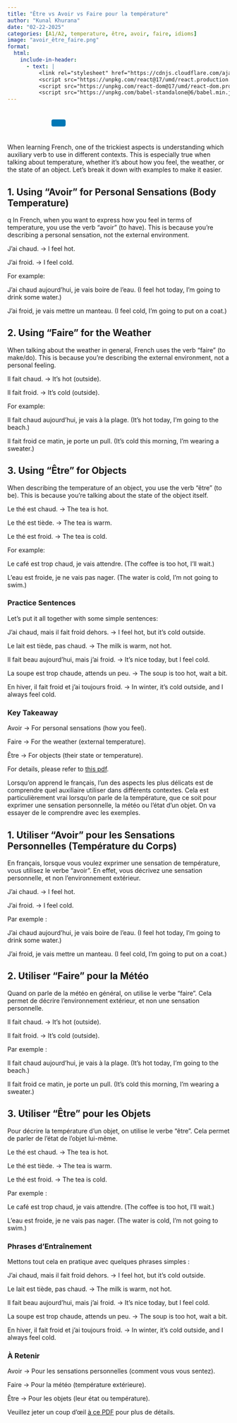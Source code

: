 ```yaml
---
title: "Être vs Avoir vs Faire pour la température"
author: "Kunal Khurana"
date: "02-22-2025"
categories: [A1/A2, temperature, être, avoir, faire, idioms]
image: "avoir_être_faire.png"
format:
  html:
    include-in-header:
      - text: |
          <link rel="stylesheet" href="https://cdnjs.cloudflare.com/ajax/libs/font-awesome/6.0.0/css/all.min.css">
          <script src="https://unpkg.com/react@17/umd/react.production.min.js"></script>
          <script src="https://unpkg.com/react-dom@17/umd/react-dom.production.min.js"></script>
          <script src="https://unpkg.com/babel-standalone@6/babel.min.js"></script>
---
```


::: {style="text-align: left; padding: 10px;"}
<a href="mailto:frenchwithkunal@gmail.com" target="_blank" style="margin: 0 10px; color: #000;"><i class="fas fa-envelope fa-lg"></i></a> <a href="https://www.instagram.com/frenchwithkunal" target="_blank" style="margin: 0 10px; color: #E1306C;"><i class="fab fa-instagram fa-lg"></i></a> <a href="https://frenchwithkunal.ca" target="_blank" style="margin: 0 10px; color: #0077b5;"><i class="fas fa-globe fa-lg"></i></a> <a href="https://whatsapp.com/channel/0029Vb57n2e7dmegpjYpyi3V" target="_blank" style="margin: 0 10px; color: #25D366;"><i class="fab fa-whatsapp fa-lg"></i></a> <button onclick="copyLink()" style="background-color: #0077b5; color: white; padding: 8px 16px; border: none; border-radius: 4px; cursor: pointer; margin-left: 10px;"> <i class="fas fa-copy"></i> </button> [Link copied!]{#copy-message style="margin-left: 10px; color: green; display: none;"}
:::





<div id="react-root"></div>
 <script type="text/babel">
 const ProfilePage = () => {
  const { useState, useEffect } = React;
  const [redirectCounter, setRedirectCounter] = useState(4);
  const [isRedirecting, setIsRedirecting] = useState(false);

  const isFrench = document.documentElement.lang === "fr";

  const translations = {
    noAccess: isFrench 
      ? "Vous n'avez pas accès à cette page. Si vous pensez que vous avez accès, veuillez <a href='https://frenchwithkunal.ca/login.html'>vous connecter</a>."
      : "You don't have access to this page. If you think you have, kindly <a href='https://frenchwithkunal.ca/login.html'>login</a>.",
    subscribe: isFrench
      ? "Veuillez vous abonner pour obtenir l'accès."
      : "Please subscribe to gain access.",
    redirecting: isFrench
      ? `Redirection vers la page d'abonnement dans ${redirectCounter} secondes...`
      : `Redirecting to subscription page in ${redirectCounter} seconds...`
  };

  const refreshToken = async () => {
    const storedRefreshToken = localStorage.getItem("refreshToken");

    if (!storedRefreshToken) {
      window.location.href = "/login.html";
      return null;
    }

    try {
      const response = await fetch("https://frenchwithkunal-cdf6ea3f88ce.herokuapp.com/api/v1/auth/refresh-token", {
        method: "POST",
        headers: {
          "Content-Type": "application/json",
        },
        body: JSON.stringify({ refreshToken: storedRefreshToken }),
      });

      if (!response.ok) {
        localStorage.removeItem("accessToken");
        localStorage.removeItem("refreshToken");
        window.location.href = "/login.html";
        return null;
      }

      const data = await response.json();
      localStorage.setItem("accessToken", data.accessToken);
      return data.accessToken;
    } catch (error) {
      localStorage.removeItem("accessToken");
      localStorage.removeItem("refreshToken");
      window.location.href = "/login.html";
      return null;
    }
  };

  const fetchWithAuth = async (url, options = {}) => {
    let accessToken = localStorage.getItem("accessToken");

    options.headers = {
      ...options.headers,
      Authorization: `Bearer ${accessToken}`,
      "Content-Type": "application/json",
    };

    let response = await fetch(url, options);

    if (response.status === 401) {
      console.log("Access token expired, attempting to refresh...");

      // Refresh token
      accessToken = await refreshToken();

      if (!accessToken) return null;

      options.headers.Authorization = `Bearer ${accessToken}`;
      response = await fetch(url, options);
    }

    return response.json();
  };

  const showNoAccessMessage = () => {
    setIsRedirecting(true);
    
    const noAccessMessage = `
      <div style="text-align: center; padding: 20px;">
        <h2>${translations.noAccess}</h2>
        <p>${translations.subscribe}</p>
        <p>${translations.redirecting}</p>
      </div>
    `;
    document.body.innerHTML = noAccessMessage;
    
    // Start countdown and redirect
    const redirectInterval = setInterval(() => {
      setRedirectCounter((prev) => {
        const newCounter = prev - 1;
        if (newCounter <= 0) {
          clearInterval(redirectInterval);
          window.location.href = "https://learn.frenchwithkunal.ca/subscription";
        }
        
        // Update the countdown text
        const countdownElement = document.querySelector('p:last-child');
        if (countdownElement) {
          countdownElement.textContent = isFrench
            ? `Redirection vers la page d'abonnement dans ${newCounter} secondes...`
            : `Redirecting to subscription page in ${newCounter} seconds...`;
        }
        
        return newCounter;
      });
    }, 1000);
  };

  useEffect(() => {
    const storedToken = localStorage.getItem('accessToken');

    if(!storedToken) {
      showNoAccessMessage();
    } else {
      const fetchData = async() => {
        const data = await fetchWithAuth("https://frenchwithkunal-cdf6ea3f88ce.herokuapp.com/api/v1/auth/me", {
          method: "POST",
        });

        if (data && data.data && data.data.hasAccess) {
          console.log(data);
        } else {
          showNoAccessMessage();
        }
      };
      fetchData();
    }
  }, []);

  return (
    <div></div>
  );
};

ReactDOM.render(
  <ProfilePage />,
  document.getElementById('react-root')
);
 </script>

::: {.content-visible when-profile="english"}
When learning French, one of the trickiest aspects is understanding which auxiliary verb to use in different contexts. This is especially true when talking about temperature, whether it’s about how you feel, the weather, or the state of an object. Let’s break it down with examples to make it easier.

## 1. Using "Avoir" for Personal Sensations (Body Temperature)

q In French, when you want to express how you feel in terms of temperature, you use the verb "avoir" (to have). This is because you’re describing a personal sensation, not the external environment.

J’ai chaud. → I feel hot.

J’ai froid. → I feel cold.

For example:

J’ai chaud aujourd’hui, je vais boire de l’eau. (I feel hot today, I’m going to drink some water.)

J’ai froid, je vais mettre un manteau. (I feel cold, I’m going to put on a coat.)

## 2. Using "Faire" for the Weather

When talking about the weather in general, French uses the verb "faire" (to make/do). This is because you’re describing the external environment, not a personal feeling.

Il fait chaud. → It’s hot (outside).

Il fait froid. → It’s cold (outside).

For example:

Il fait chaud aujourd’hui, je vais à la plage. (It’s hot today, I’m going to the beach.)

Il fait froid ce matin, je porte un pull. (It’s cold this morning, I’m wearing a sweater.)

## 3. Using "Être" for Objects

When describing the temperature of an object, you use the verb "être" (to be). This is because you’re talking about the state of the object itself.

Le thé est chaud. → The tea is hot.

Le thé est tiède. → The tea is warm.

Le thé est froid. → The tea is cold.

For example:

Le café est trop chaud, je vais attendre. (The coffee is too hot, I’ll wait.)

L’eau est froide, je ne vais pas nager. (The water is cold, I’m not going to swim.)

### Practice Sentences

Let’s put it all together with some simple sentences:

J’ai chaud, mais il fait froid dehors. → I feel hot, but it’s cold outside.

Le lait est tiède, pas chaud. → The milk is warm, not hot.

Il fait beau aujourd’hui, mais j’ai froid. → It’s nice today, but I feel cold.

La soupe est trop chaude, attends un peu. → The soup is too hot, wait a bit.

En hiver, il fait froid et j’ai toujours froid. → In winter, it’s cold outside, and I always feel cold.

### Key Takeaway

Avoir → For personal sensations (how you feel).

Faire → For the weather (external temperature).

Être → For objects (their state or temperature).

For details, please refer to [this pdf](https://drive.google.com/file/d/114v5AgZ1CS4t7J8w5yhMabszFKL1XOvS/view?usp=drive_link).
:::

::: {.content-visible when-profile="french"}
Lorsqu’on apprend le français, l’un des aspects les plus délicats est de comprendre quel auxiliaire utiliser dans différents contextes. Cela est particulièrement vrai lorsqu’on parle de la température, que ce soit pour exprimer une sensation personnelle, la météo ou l’état d’un objet. On va essayer de le comprendre avec les exemples.

## 1. Utiliser "Avoir" pour les Sensations Personnelles (Température du Corps)

En français, lorsque vous voulez exprimer une sensation de température, vous utilisez le verbe "avoir". En effet, vous décrivez une sensation personnelle, et non l’environnement extérieur.

J’ai chaud. → I feel hot.

J’ai froid. → I feel cold.

Par exemple :

J’ai chaud aujourd’hui, je vais boire de l’eau. (I feel hot today, I’m going to drink some water.)

J’ai froid, je vais mettre un manteau. (I feel cold, I’m going to put on a coat.)

## 2. Utiliser "Faire" pour la Météo

Quand on parle de la météo en général, on utilise le verbe "faire". Cela permet de décrire l’environnement extérieur, et non une sensation personnelle.

Il fait chaud. → It’s hot (outside).

Il fait froid. → It’s cold (outside).

Par exemple :

Il fait chaud aujourd’hui, je vais à la plage. (It’s hot today, I’m going to the beach.)

Il fait froid ce matin, je porte un pull. (It’s cold this morning, I’m wearing a sweater.)

## 3. Utiliser "Être" pour les Objets

Pour décrire la température d’un objet, on utilise le verbe "être". Cela permet de parler de l’état de l’objet lui-même.

Le thé est chaud. → The tea is hot.

Le thé est tiède. → The tea is warm.

Le thé est froid. → The tea is cold.

Par exemple :

Le café est trop chaud, je vais attendre. (The coffee is too hot, I’ll wait.)

L’eau est froide, je ne vais pas nager. (The water is cold, I’m not going to swim.)

### Phrases d’Entraînement

Mettons tout cela en pratique avec quelques phrases simples :

J’ai chaud, mais il fait froid dehors. → I feel hot, but it’s cold outside.

Le lait est tiède, pas chaud. → The milk is warm, not hot.

Il fait beau aujourd’hui, mais j’ai froid. → It’s nice today, but I feel cold.

La soupe est trop chaude, attends un peu. → The soup is too hot, wait a bit.

En hiver, il fait froid et j’ai toujours froid. → In winter, it’s cold outside, and I always feel cold.

### À Retenir

Avoir → Pour les sensations personnelles (comment vous vous sentez).

Faire → Pour la météo (température extérieure).

Être → Pour les objets (leur état ou température).

Veuillez jeter un coup d'œil [à ce PDF](https://drive.google.com/file/d/114v5AgZ1CS4t7J8w5yhMabszFKL1XOvS/view?usp=drive_link) pour plus de détails.
:::